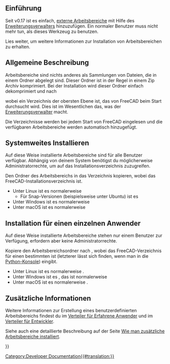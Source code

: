 <languages/>
{{TOCright}}

<span id="Introduction"></span>
== Einführung ==

Seit v0.17 ist es einfach, [[external_workbenches/de|externe Arbeitsbereiche]] mit Hilfe des [[Std_AddonMgr/de|Erweiterungsverwalters]] hinzuzufügen. Ein normaler Benutzer muss nicht mehr tun, als dieses Werkzeug zu benutzen.

Lies weiter, um weitere Informationen zur Installation von Arbeitsbereichen zu erhalten.

<span id="General_description"></span>
== Allgemeine Beschreibung ==

Arbeitsbereiche sind nichts anderes als Sammlungen von Dateien, die in einem Ordner abgelegt sind. Dieser Ordner ist in der Regel in einem Zip Archiv komprimiert. Bei der Installation wird dieser Ordner einfach dekomprimiert und nach

{{Code|code=
$ROOT_DIR/Mod/
}}

wobei {{incode|$ROOT_DIR}} ein Verzeichnis der obersten Ebene ist, das von FreeCAD beim Start durchsucht wird. Dies ist im Wesentlichen das, was der [[Std_AddonMgr/de|Erweiterungsverwalter]] macht.

Die {{incode|Mod/}} Verzeichnisse werden bei jedem Start von FreeCAD eingelesen und die verfügbaren Arbeitsbereiche werden automatisch hinzugefügt.

<span id="Installing_system-wide"></span>
== Systemweites Installieren ==

Auf diese Weise installierte Arbeitsbereiche sind für alle Benutzer verfügbar. Abhängig von deinem System benötigst du möglicherweise Administratorrechte, um auf das Installationsverzeichnis zuzugreifen.

Den Ordner des Arbeitsbereichs in das Verzeichnis {{incode|$INSTALL_DIR/Mod/}} kopieren, wobei {{incode|$INSTALL_DIR}} das FreeCAD-Installationsverzeichnis ist.
* Unter Linux ist es normalerweise {{incode|/usr/share/freecad/Mod/}}
** Für Snap-Versionen (beispielsweise unter Ubuntu) ist es {{incode|$HOME/snap/freecad/common/Mod/}}
* Unter Windows ist es normalerweise {{incode|C:\Programmdateien\FreeCAD\Mod\}}
* Unter macOS ist es normalerweise {{incode|/Programme/FreeCAD/Mod/}}

<span id="Installing_for_a_single_user"></span>
== Installation für einen einzelnen Anwender ==

Auf diese Weise installierte Arbeitsbereiche stehen nur einem Benutzer zur Verfügung, erfordern aber keine Administratorrechte.

Kopiere den Arbeitsbereichsordner nach {{incode|$USER_DIR/Mod/}}, wobei {{incode|$USER_DIR}} das FreeCAD-Verzeichnis für einen bestimmten {{incode|Benutzernamen}} ist (letzterer lässt sich finden, wenn man {{incode|App.getUserAppDataDir()}} in die [[Python_console/de|Python-Konsole]]) eingibt.
* Unter Linux ist es normalerweise {{incode|/home/username/.local/share/FreeCAD/Mod/}}.
* Unter Windows ist es {{incode|%APPDATA%\FreeCAD\Mod\}}, das ist normalerweise {{incode|C:\Users\''username''\Appdata\Roaming\FreeCAD\Mod\}}
* Unter macOS ist es normalerweise  {{incode|/Users/username/Library/Application Support/FreeCAD/Mod/}}.

<span id="Additional_information"></span>
== Zusätzliche Informationen ==

Weitere Informationen zur Erstellung eines benutzerdefinierten Arbeitsbereichs findest du im [[Power users hub/de|Verteiler für Erfahrene Anwender]] und im [[Developer hub/de|Verteiler für Entwickler]].

Siehe auch eine detaillierte Beschreibung auf der Seite [[How_to_install_additional_workbenches/de|Wie man zusätzliche Arbeitsbereiche installiert]].


{{Powerdocnavi{{#translation:}}}}
[[Category:Developer Documentation{{#translation:}}]]